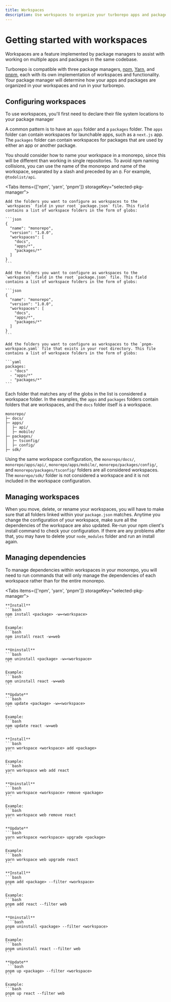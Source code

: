```yaml
---
title: Workspaces
description: Use workspaces to organize your turborepo apps and packages.
---
```



# Getting started with workspaces

Workspaces are a feature implemented by package managers to assist with working on multiple apps and packages in the same codebase.

Turborepo is compatible with three package managers, [npm](https://docs.npmjs.com/cli/v8/using-npm/workspaces#description), [Yarn](https://classic.yarnpkg.com/lang/en/docs/workspaces/), and [pnpm](https://pnpm.io/workspaces), each with its own implementation of workspaces and functionality. Your package manager will determine how your apps and packages are organized in your workspaces and run in your turborepo.

## Configuring workspaces

To use workspaces, you'll first need to declare their file system locations to your package manager

A common pattern is to have an `apps` folder and a `packages` folder. The `apps` folder can contain workspaces for launchable apps, such as a `next.js` app. The `packages` folder can contain workspaces for packages that are used by either an app or another package.

You should consider how to name your workspace in a monorepo, since this will be different than working in single repositories. To avoid npm naming collisions, you can use the name of the monorepo and name of the workspace, separated by a slash and preceded by an `@`. For example, `@todolist/api`.

<Tabs items={['npm', 'yarn', 'pnpm']} storageKey="selected-pkg-manager">
  <Tab>

    Add the folders you want to configure as workspaces to the `workspaces` field in your root `package.json` file. This field contains a list of workspace folders in the form of globs:

    ```json
    {
      "name": "monorepo",
      "version": "1.0.0",
      "workspaces": [
        "docs",
        "apps/*",
        "packages/*"
      ]
    }
    ```

  </Tab>
  <Tab>

    Add the folders you want to configure as workspaces to the `workspaces` field in the root `package.json` file. This field contains a list of workspace folders in the form of globs:

    ```json
    {
      "name": "monorepo",
      "version": "1.0.0",
      "workspaces": [
        "docs",
        "apps/*",
        "packages/*"
      ]
    }
    ```

  </Tab>

  <Tab>

    Add the folders you want to configure as workspaces to the `pnpm-workspace.yaml` file that exists in your root directory. This file contains a list of workspace folders in the form of globs:

    ```yaml
    packages:
      - "docs"
      - "apps/*"
      - "packages/*"
    ```

  </Tab>
</Tabs>

Each folder that matches any of the globs in the list is considered a workspace folder. In the examples, the `apps` and `packages` folders contain folders that are workspaces, and the `docs` folder itself is a workspace.

```
monorepo/
├─ docs/
├─ apps/
│  ├─ api/
│  ├─ mobile/
├─ packages/
│  ├─ tsconfig/
│  ├─ config/
├─ sdk/
```

Using the same workspace configuration, the `monorepo/docs/`, `monorepo/apps/api/`, `monorepo/apps/mobile/`, `monorepo/packages/config/`, and `monorepo/packages/tsconfig/` folders are all considered workspaces.
The `monorepo/sdk/` folder is not considered a workspace and it is not included in the workspace configuration.

## Managing workspaces

When you move, delete, or rename your workspaces, you will have to make sure that all folders linked within your `package.json` matches. Anytime you change the configuration of your workspace, make sure all the dependencies of the workspace are also updated. Re-run your npm client's install command to check your configuration. If there are any problems after that, you may have to delete your `node_modules` folder and run an install again.

## Managing dependencies

To manage dependencies within workspaces in your monorepo, you will need to run commands that will only manage the dependencies of each workspace rather than for the entire monorepo.

<Tabs items={['npm', 'yarn', 'pnpm']} storageKey="selected-pkg-manager">
  <Tab>

    **Install**
    ```bash
    npm install <package> -w=<workspace>
    ```

    Example:
    ```bash
    npm install react -w=web
    ```

    **Uninstall**
    ```bash
    npm uninstall <package> -w=<workspace>
    ```

    Example:
    ```bash
    npm uninstall react -w=web
    ```

    **Update**
    ```bash
    npm update <package> -w=<workspace>
    ```

    Example:
    ```bash
    npm update react -w=web
    ```

  </Tab>
  <Tab>

    **Install**
    ```bash
    yarn workspace <workspace> add <package>
    ```

    Example:
    ```bash
    yarn workspace web add react
    ```

    **Uninstall**
    ```bash
    yarn workspace <workspace> remove <package>
    ```

    Example:
    ```bash
    yarn workspace web remove react
    ```

    **Update**
    ```bash
    yarn workspace <workspace> upgrade <package>
    ```

    Example:
    ```bash
    yarn workspace web upgrade react
    ```

  </Tab>
  <Tab>

    **Install**
    ```bash
    pnpm add <package> --filter <workspace>
    ```

    Example:
    ```bash
    pnpm add react --filter web
    ```

    **Uninstall**
     ```bash
    pnpm uninstall <package> --filter <workspace>
    ```

    Example:
    ```bash
    pnpm uninstall react --filter web
    ```

    **Update**
     ```bash
    pnpm up <package> --filter <workspace>
    ```

    Example:
    ```bash
    pnpm up react --filter web
    ```

  </Tab>
</Tabs>

